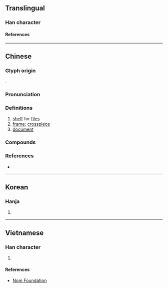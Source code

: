 {{also|档}}
{{character info/new}}
==Translingual==

===Han character===
{{Han char|rn=75|rad=木|as=13|sn=17|four=49977|canj=DFBW|ids=⿰木當}}

====References====
{{Han ref|kx=0556.330|dkj=15665|dj=0946.080|hdz=21301.080|uh=6A94}}

----

==Chinese==
{{zh-forms|s=档}}

===Glyph origin===
{{Han etym}}
{{Han compound|木|當|ls=psc|c1=s|c2=p|t1=tree}}.

===Pronunciation===
{{zh-pron
|m=檔
|c=dong2,dong3
|mn=qz,twv,xm,zz:tòng/tw:tóng
|mn-t=dang3
|mc=y
|oc=y
|cat=n
}}

===Definitions===
{{zh-hanzi}}

# [[shelf]] for [[file]]s
# [[frame]]; [[crosspiece]]
# [[document]]

===Compounds===
{{zh-der|一檔子|上檔|下檔|不搭檔|中檔|低檔|低速檔|八點檔|最佳拍檔|包檔|回檔|墊檔|好搭檔|存檔|建檔|拍檔|拔檔|按檔兒|排檔|搭檔|攤檔|斷檔|檔冊|檔口|檔名|檔子|檔子班|檔期|檔案|檔案夾|檔案室|檔案管理|檔次|歸檔|滿檔|空檔|老搭檔|脫檔|自動排檔|行檔|資料檔|趕檔|高檔}}

===References===
* {{R:yue:Hanzi}}

----

==Korean==

===Hanja===
{{ko-hanja|당}}

# {{rfdef|ko|sort=木13}}

----

==Vietnamese==

===Han character===
{{vi-readings|rs=木13|reading=đang}}

# {{rfdef|vi|sort=木13}}

====References====
* [http://nomfoundation.org/common/nom_details.php?codepoint=6a94 Nom Foundation]